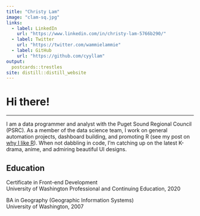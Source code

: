 ```yaml
---
title: "Christy Lam"
image: "clam-sq.jpg"
links:
  - label: LinkedIn
    url: "https://www.linkedin.com/in/christy-lam-5766b290/"
  - label: Twitter
    url: "https://twitter.com/wammielammie"
  - label: GitHub
    url: "https://github.com/cyyllam"
output:
  postcards::trestles
site: distill::distill_website
---
```


# Hi there!

***

I am a data programmer and analyst with the Puget Sound Regional Council (PSRC). As a member of the data science team, I work on general automation projects, dashboard building, and promoting R (see my post on [why I like R](http://psrc.github.io/2020/Why-I-like-R)). When not dabbling in code, I'm catching up on the latest K-drama, anime, and admiring beautiful UI designs. 

## Education

Certificate in Front-end Development  
University of Washington Professional and Continuing Education, 2020

BA in Geography (Geographic Information Systems)  
University of Washington, 2007

